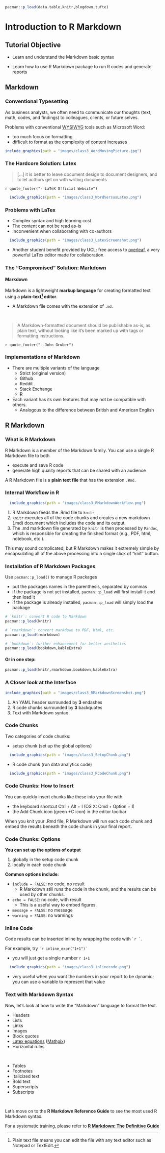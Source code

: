 ```r
pacman::p_load(data.table,knitr,blogdown,tufte)
```

# Introduction to R Markdown

## Tutorial Objective

- Learn and understand the Markdown basic syntax

- Learn how to use R Markdown package to run R codes and generate reports

## Markdown

### Conventional Typesetting

As business analysts, we often need to communicate our thoughts (text, math, codes, and findings) to colleagues, clients, or future selves.

Problems with conventional [WYSIWYG](https://en.wikipedia.org/wiki/WYSIWYG) tools such as Microsoft Word:

- too much focus on formatting
- difficult to format as the complexity of content increases


```r
include_graphics(path = "images/class3_WordMovingPicture.jpg")
```


### The Hardcore Solution: Latex

> [...] it is better to leave document design to document designers, and to let authors get on with writing documents

`r quote_footer("- LaTeX Official Website")`

```r
  include_graphics(path = "images/class3_WordVersusLatex.png")
```


### Problems with LaTex

- Complex syntax and high learning cost
- The content can not be read as-is
- Inconvenient when collaborating with co-authors

```r
  include_graphics(path = "images/class3_LatexScreenshot.png")
```

- Another student benefit provided by UCL: free access to [overleaf](https://www.overleaf.com/edu/ucl), a very powerful LaTex editor made for collaboration.


### The "Compromised" Solution: Markdown

::: {.block}
#### Markdown
Markdown is a lightweight **markup language** for creating formatted text using a **plain-text^[Plain text file means you can edit the file with any text editor such as Notepad or TextEdit.] editor**.

- A Markdown file comes with the extension of `.md`.

:::

\
  
> A Markdown-formatted document should be publishable as-is, as plain text, without looking like it's been marked up with tags or formatting instructions.  

`r quote_footer("- John Gruber")`


### Implementations of Markdown

- There are multiple variants of the language
    - Strict (original version)
    - Github
    - Reddit
    - Stack Exchange
    - R

- Each variant has its own features that may not be compatible with others.
    - Analogous to the difference between British and American English

## R Markdown

### What is R Markdown

R Markdown is a member of the Markdown family. You can use a single R Markdown file to both

- execute and save R code
- generate high quality reports that can be shared with an audience

A R Markdown file is a **plain text file** that has the extension `.Rmd`.

### Internal Workflow in R

```r
  include_graphics(path = "images/class3_RMarkdownWorkflow.png")
```

1. R Markdown feeds the .Rmd file to `knitr`
2. `knitr` executes all of the code chunks and creates a new markdown (.md) document which includes the code and its output.
3. The .md markdown file generated by `knitr` is then processed by `Pandoc`, which is responsible for creating the finished format (e.g., PDF, html, notebook, etc.).

This may sound complicated, but R Markdown makes it extremely simple by encapsulating all of the above processing into a single click of "knit" button.

### Installation of R Markdown Packages

\small 
Use `pacman::p_load()` to manage R packages

- put the packages names in the parenthesis, separated by commas
- if the package is not yet installed, `pacman::p_load` will first install it and then load it
- if the package is already installed, `pacman::p_load` will simply load the package

```r
# `knitr`: convert R code to Markdown
pacman::p_load(knitr)

# `rmarkdown`: convert markdown to PDF, html, etc.
pacman::p_load(rmarkdown)

# `bookdown`: further enhancement for better aesthetics
pacman::p_load(bookdown,kableExtra)
```

#### Or in one step:
```r
pacman::p_load(knitr,rmarkdown,bookdown,kableExtra)
```


### A Closer look at the Interface

```r
include_graphics(path = "images/class3_RMarkdownScreenshot.png")
```

\small

1. An YAML header surrounded by **3** endashes
2. R code chunks surrounded by **3** backquotes
3. Text with Markdown syntax

### Code Chunks

Two categories of code chunks:

- setup chunk (set up the global options)

```r
  include_graphics(path = "images/class3_SetupChunk.png")
```

- R code chunk (run data analytics code)
```r
  include_graphics(path = "images/class3_RCodeChunk.png")
```


### Code Chunks: How to Insert

You can quickly insert chunks like these into your file with

- the keyboard shortcut Ctrl + Alt + I (OS X: Cmd + Option + I)
- the Add Chunk icon (green +C icon) in the editor toolbar

When you knit your .Rmd file, R Markdown will run each code chunk and embed the results beneath the code chunk in your final report.

### Code Chunks: Options

**You can set up the options of output**

1. globally in the setup code chunk
2. locally in each code chunk 

**Common options include:**

- `include = FALSE`: no code, no result 
    - R Markdown still runs the code in the chunk, and the results can be used by other chunks.
- `echo = FALSE`: no code, with result
    - This is a useful way to embed figures.
- `message = FALSE`: no message
- `warning = FALSE`: no warnings

### Inline Code

Code results can be inserted inline by wrapping the code with `` `r ` ``. 

For example, try `` `r inline_expr("1+1")` ``

- you will just get a single number `r 1+1`

```r
  include_graphics(path = "images/class3_inlinecode.png")
```

- very useful when you want the numbers in your report to be dynamic; you can use a variable to represent that value

### Text with Markdown Syntax

Now, let's look at how to write the "Markdown" language to format the text.

:::::: {.cols data-latex=""}

::: {.col data-latex="{0.45\textwidth}"}
- Headers
- Lists
- Links
- Images
- Block quotes
- [Latex equations](https://www.docx2latex.com/tutorials/Mathematical-equations-LaTeX.html/) ([Mathpix](https://mathpix.com))
- Horizontal rules
:::

::: {.col data-latex="{0.1\textwidth}"}
\ 

:::

::: {.col data-latex="{0.45\textwidth}"}
- Tables
- Footnotes
- Italicized text
- Bold text
- Superscripts
- Subscripts
:::
::::::

\

Let's move on to the **R Markdown Reference Guide** to see the most used R Markdown syntax.

For a systematic training, please refer to [**R Markdown: The Definitive Guide**](https://bookdown.org/yihui/rmarkdown/) 



